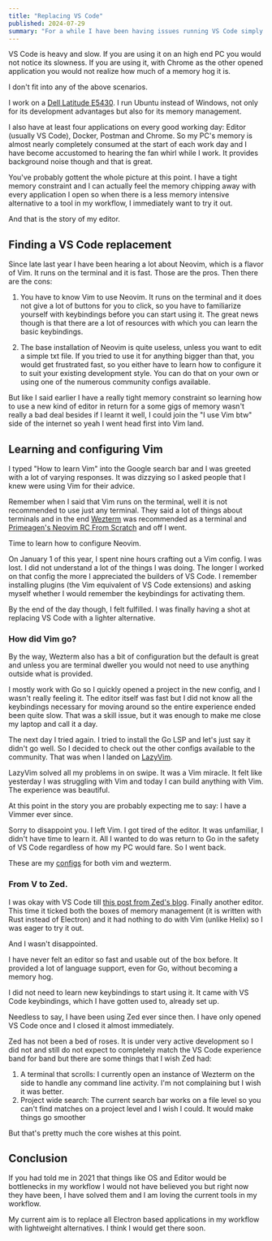 ```yaml
---
title: "Replacing VS Code"
published: 2024-07-29
summary: "For a while I have been having issues running VS Code simply because of how much memory it consumes and I have been searching for alternatives. The search is over. This post is about the search and the result."
---
```

VS Code is heavy and slow. If you are using it on an high end PC you would not notice its slowness. If you are using it, with Chrome as the other opened application you would not realize how much of a memory hog it is.

I don't fit into any of the above scenarios.

I work on a [Dell Latitude E5430](https://www.amazon.com/Dell-Latitude-E5430-Professional-Refurbishedd/dp/B06XNP29BR). I run Ubuntu instead of Windows, not only for its development advantages but also for its memory management.

I also have at least four applications on every good working day: Editor (usually VS Code), Docker, Postman and Chrome. So my PC's memory is almost nearly completely consumed at the start of each work day and I have become accustomed to hearing the fan whirl while I work. It provides background noise though and that is great.

You've probably gottent the whole picture at this point. I have a tight memory constraint and I can actually feel the memory chipping away with every application I open so when there is a less memory intensive alternative to a tool in my workflow, I immediately want to try it out.

And that is the story of my editor.

## Finding a VS Code replacement
Since late last year I have been hearing a lot about Neovim, which is a flavor of Vim. It runs on the terminal and it is fast. Those are the pros. Then there are the cons:

1. You have to know Vim to use Neovim. It runs on the terminal and it does not give a lot of buttons for you to click, so you have to familiarize yourself with keybindings before you can start using it. The great news though is that there are a lot of resources with which you can learn the basic keybindings.

2. The base installation of Neovim is quite useless, unless you want to edit a simple txt file. If you tried to use it for anything bigger than that, you would get frustrated fast, so you either have to learn how to configure it to suit your existing development style. You can do that on your own or using one of the numerous community configs available.

But like I said earlier I have a really tight memory constraint so learning how to use a new kind of editor in return for a some gigs of memory wasn't really a bad deal besides if I learnt it well, I could join the "I use Vim btw" side of the internet so yeah I went head first into Vim land.

## Learning and configuring Vim
I typed "How to learn Vim" into the Google search bar and I was greeted with a lot of varying responses. It was dizzying so I asked people that I knew were using Vim for their advice.

Remember when I said that Vim runs on the terminal, well it is not recommended to use just any terminal. They said a lot of things about terminals and in the end [Wezterm](https://wezfurlong.org/wezterm/index.html) was recommended as a terminal and [Primeagen's Neovim RC From Scratch](https://www.youtube.com/watch?v=w7i4amO_zaE) and off I went.

Time to learn how to configure Neovim.

On January 1 of this year, I spent nine hours crafting out a Vim config. I was lost. I did not understand a lot of the things I was doing. The longer I worked on that config the more I appreciated the builders of VS Code. I remember installing plugins (the Vim equivalent of VS Code extensions) and asking myself whether I would remember the keybindings for activating them.

By the end of the day though, I felt fulfilled. I was finally having a shot at replacing VS Code with a lighter alternative.

### How did Vim go?

By the way, Wezterm also has a bit of configuration but the default is great and unless you are terminal dweller you would not need to use anything outside what is provided.

I mostly work with Go so I quickly opened a project in the new config, and I wasn't really feeling it. The editor itself was fast but I did not know all the keybindings necessary for moving around so the entire experience ended been quite slow. That was a skill issue, but it was enough to make me close my laptop and call it a day.

The next day I tried again. I tried to install the Go LSP and let's just say it didn't go well. So I decided to check out the other configs available to the community. That was when I landed on [LazyVim](https://www.lazyvim.org/).

LazyVim solved all my problems in on swipe. It was a Vim miracle. It felt like yesterday I was struggling with Vim and today I can build anything with Vim. The experience was beautiful.

At this point in the story you are probably expecting me to say: I have a Vimmer ever since.

Sorry to disappoint you. I left Vim. I got tired of the editor. It was unfamiliar, I didn't have time to learn it. All I wanted to do was return to Go in the safety of VS Code regardless of how my PC would fare. So I went back.

These are my [configs](https://github.com/micahasowata/configs) for both vim and wezterm.

### From V to Zed.

I was okay with VS Code till [this post from Zed's blog](https://zed.dev/blog/zed-on-linux). Finally another editor. This time it ticked both the boxes of memory management (it is written with Rust instead of Electron) and it had nothing to do with Vim (unlike Helix) so I was eager to try it out.

And I wasn't disappointed.

I have never felt an editor so fast and usable out of the box before. It provided a lot of language support, even for Go, without becoming a memory hog.

I did not need to learn new keybindings to start using it. It came with VS Code keybindings, which I have gotten used to, already set up.

Needless to say, I have been using Zed ever since then. I have only opened VS Code once and I closed it almost immediately.

Zed has not been a bed of roses. It is under very active development so I did not and still do not expect to completely match the VS Code experience band for band but there are some things that I wish Zed had:

1. A terminal that scrolls: I currently open an instance of Wezterm on the side to handle any command line activity. I'm not complaining but I wish it was better.
2. Project wide search: The current search bar works on a file level so you can't find matches on a project level and I wish I could. It would make things go smoother

But that's pretty much the core wishes at this point.

## Conclusion
If you had told me in 2021 that things like OS and Editor would be bottlenecks in my workflow I would not have believed you but right now they have been, I have solved them and I am loving the current tools in my workflow.

My current aim is to replace all Electron based applications in my workflow with lightweight alternatives. I think I would get there soon.

